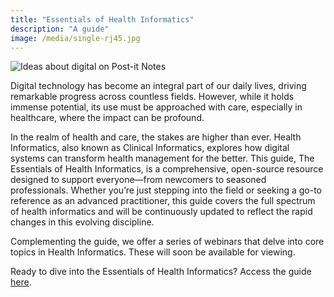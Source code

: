 ```yaml
---
title: "Essentials of Health Informatics"
description: "A guide"
image: /media/single-rj45.jpg
---
```



![](/media/single-rj45.jpg){alt="Ideas about digital on Post-it Notes"}

Digital technology has become an integral part of our daily lives, driving remarkable progress across countless fields. However, while it holds immense potential, its use must be approached with care, especially in healthcare, where the impact can be profound.

In the realm of health and care, the stakes are higher than ever. Health Informatics, also known as Clinical Informatics, explores how digital systems can transform health management for the better. This guide, The Essentials of Health Informatics, is a comprehensive, open-source resource designed to support everyone—from newcomers to seasoned professionals. Whether you're just stepping into the field or seeking a go-to reference as an advanced practitioner, this guide covers the full spectrum of health informatics and will be continuously updated to reflect the rapid changes in this evolving discipline.

Complementing the guide, we offer a series of webinars that delve into core topics in Health Informatics. These will soon be available for viewing.

Ready to dive into the Essentials of Health Informatics? Access the guide [here](/chapters/index.qmd).